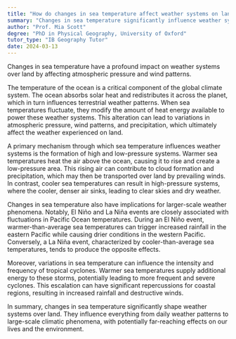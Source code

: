 ```yaml
---
title: "How do changes in sea temperature affect weather systems on land?"
summary: "Changes in sea temperature significantly influence weather systems on land by affecting atmospheric pressure and wind patterns."
author: "Prof. Mia Scott"
degree: "PhD in Physical Geography, University of Oxford"
tutor_type: "IB Geography Tutor"
date: 2024-03-13
---
```


Changes in sea temperature have a profound impact on weather systems over land by affecting atmospheric pressure and wind patterns.

The temperature of the ocean is a critical component of the global climate system. The ocean absorbs solar heat and redistributes it across the planet, which in turn influences terrestrial weather patterns. When sea temperatures fluctuate, they modify the amount of heat energy available to power these weather systems. This alteration can lead to variations in atmospheric pressure, wind patterns, and precipitation, which ultimately affect the weather experienced on land.

A primary mechanism through which sea temperature influences weather systems is the formation of high and low-pressure systems. Warmer sea temperatures heat the air above the ocean, causing it to rise and create a low-pressure area. This rising air can contribute to cloud formation and precipitation, which may then be transported over land by prevailing winds. In contrast, cooler sea temperatures can result in high-pressure systems, where the cooler, denser air sinks, leading to clear skies and dry weather.

Changes in sea temperature also have implications for larger-scale weather phenomena. Notably, El Niño and La Niña events are closely associated with fluctuations in Pacific Ocean temperatures. During an El Niño event, warmer-than-average sea temperatures can trigger increased rainfall in the eastern Pacific while causing drier conditions in the western Pacific. Conversely, a La Niña event, characterized by cooler-than-average sea temperatures, tends to produce the opposite effects.

Moreover, variations in sea temperature can influence the intensity and frequency of tropical cyclones. Warmer sea temperatures supply additional energy to these storms, potentially leading to more frequent and severe cyclones. This escalation can have significant repercussions for coastal regions, resulting in increased rainfall and destructive winds.

In summary, changes in sea temperature significantly shape weather systems over land. They influence everything from daily weather patterns to large-scale climatic phenomena, with potentially far-reaching effects on our lives and the environment.
    